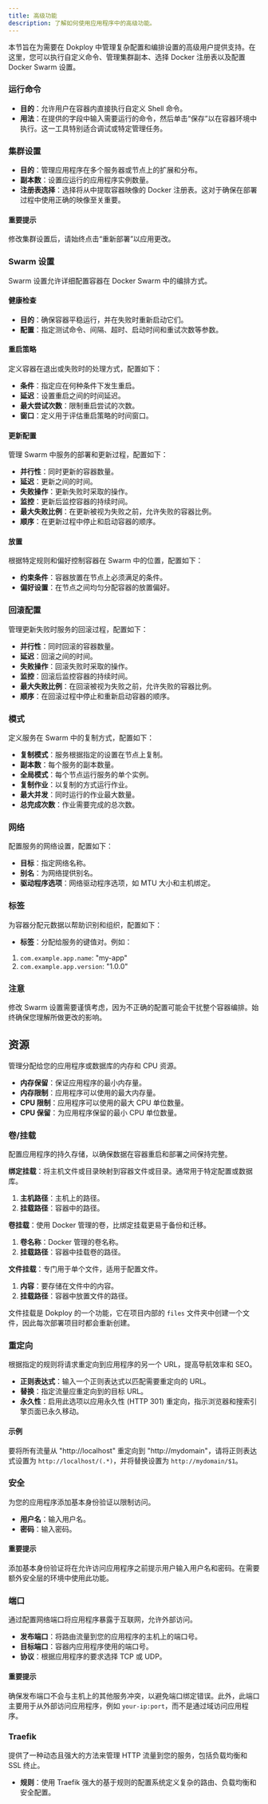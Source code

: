 ```yaml
---
title: 高级功能
description: 了解如何使用应用程序中的高级功能。
---
```


本节旨在为需要在 Dokploy 中管理复杂配置和编排设置的高级用户提供支持。在这里，您可以执行自定义命令、管理集群副本、选择 Docker 注册表以及配置 Docker Swarm 设置。

### 运行命令

- **目的**：允许用户在容器内直接执行自定义 Shell 命令。
- **用法**：在提供的字段中输入需要运行的命令，然后单击“保存”以在容器环境中执行。这一工具特别适合调试或特定管理任务。

### 集群设置

- **目的**：管理应用程序在多个服务器或节点上的扩展和分布。
- **副本数**：设置应运行的应用程序实例数量。
- **注册表选择**：选择将从中提取容器映像的 Docker 注册表。这对于确保在部署过程中使用正确的映像至关重要。

#### 重要提示
修改集群设置后，请始终点击“重新部署”以应用更改。

### Swarm 设置

Swarm 设置允许详细配置容器在 Docker Swarm 中的编排方式。

#### 健康检查

- **目的**：确保容器平稳运行，并在失败时重新启动它们。
- **配置**：指定测试命令、间隔、超时、启动时间和重试次数等参数。

#### 重启策略

定义容器在退出或失败时的处理方式，配置如下：

- **条件**：指定应在何种条件下发生重启。
- **延迟**：设置重启之间的时间延迟。
- **最大尝试次数**：限制重启尝试的次数。
- **窗口**：定义用于评估重启策略的时间窗口。

#### 更新配置

管理 Swarm 中服务的部署和更新过程，配置如下：

- **并行性**：同时更新的容器数量。
- **延迟**：更新之间的时间。
- **失败操作**：更新失败时采取的操作。
- **监控**：更新后监控容器的持续时间。
- **最大失败比例**：在更新被视为失败之前，允许失败的容器比例。
- **顺序**：在更新过程中停止和启动容器的顺序。

#### 放置

根据特定规则和偏好控制容器在 Swarm 中的位置，配置如下：

- **约束条件**：容器放置在节点上必须满足的条件。
- **偏好设置**：在节点之间均匀分配容器的放置偏好。

### 回滚配置

管理更新失败时服务的回滚过程，配置如下：

- **并行性**：同时回滚的容器数量。
- **延迟**：回滚之间的时间。
- **失败操作**：回滚失败时采取的操作。
- **监控**：回滚后监控容器的持续时间。
- **最大失败比例**：在回滚被视为失败之前，允许失败的容器比例。
- **顺序**：在回滚过程中停止和重新启动容器的顺序。

### 模式

定义服务在 Swarm 中的复制方式，配置如下：

- **复制模式**：服务根据指定的设置在节点上复制。
- **副本数**：每个服务的副本数量。
- **全局模式**：每个节点运行服务的单个实例。
- **复制作业**：以复制的方式运行作业。
- **最大并发**：同时运行的作业最大数量。
- **总完成次数**：作业需要完成的总次数。

### 网络

配置服务的网络设置，配置如下：

- **目标**：指定网络名称。
- **别名**：为网络提供别名。
- **驱动程序选项**：网络驱动程序选项，如 MTU 大小和主机绑定。

### 标签

为容器分配元数据以帮助识别和组织，配置如下：

- **标签**：分配给服务的键值对。例如：
1. `com.example.app.name`: "my-app"
2. `com.example.app.version`: "1.0.0"

### 注意
修改 Swarm 设置需要谨慎考虑，因为不正确的配置可能会干扰整个容器编排。始终确保您理解所做更改的影响。

## 资源

管理分配给您的应用程序或数据库的内存和 CPU 资源。

- **内存保留**：保证应用程序的最小内存量。
- **内存限制**：应用程序可以使用的最大内存量。
- **CPU 限制**：应用程序可以使用的最大 CPU 单位数量。
- **CPU 保留**：为应用程序保留的最小 CPU 单位数量。

### 卷/挂载

配置应用程序的持久存储，以确保数据在容器重启和部署之间保持完整。

**绑定挂载**：将主机文件或目录映射到容器文件或目录。通常用于特定配置或数据库。
1. **主机路径**：主机上的路径。
2. **挂载路径**：容器中的路径。

**卷挂载**：使用 Docker 管理的卷，比绑定挂载更易于备份和迁移。
1. **卷名称**：Docker 管理的卷名称。
2. **挂载路径**：容器中挂载卷的路径。

**文件挂载**：专门用于单个文件，适用于配置文件。
1. **内容**：要存储在文件中的内容。
2. **挂载路径**：容器中放置文件的路径。

文件挂载是 Dokploy 的一个功能，它在项目内部的 `files` 文件夹中创建一个文件，因此每次部署项目时都会重新创建。

<ImageZoom src="/assets/file-mount-configuration.webp" width={800} height={630} className="rounded-lg"/>

<ImageZoom src="/assets/file-mount.png" width={800} height={630} className="rounded-lg"/>

### 重定向

根据指定的规则将请求重定向到应用程序的另一个 URL，提高导航效率和 SEO。

- **正则表达式**：输入一个正则表达式以匹配需要重定向的 URL。
- **替换**：指定流量应重定向到的目标 URL。
- **永久性**：启用此选项以应用永久性 (HTTP 301) 重定向，指示浏览器和搜索引擎页面已永久移动。

#### 示例
要将所有流量从 "http://localhost" 重定向到 "http://mydomain"，请将正则表达式设置为 `http://localhost/(.*)`，并将替换设置为 `http://mydomain/$1`。

### 安全

为您的应用程序添加基本身份验证以限制访问。

- **用户名**：输入用户名。
- **密码**：输入密码。

#### 重要提示
添加基本身份验证将在允许访问应用程序之前提示用户输入用户名和密码。在需要额外安全层的环境中使用此功能。

### 端口

通过配置网络端口将应用程序暴露于互联网，允许外部访问。

- **发布端口**：将路由流量到您的应用程序的主机上的端口号。
- **目标端口**：容器内应用程序使用的端口号。
- **协议**：根据应用程序的要求选择 TCP 或 UDP。

#### 重要提示
确保发布端口不会与主机上的其他服务冲突，以避免端口绑定错误。此外，此端口主要用于从外部访问应用程序，例如 `your-ip:port`，而不是通过域访问应用程序。

### Traefik

提供了一种动态且强大的方法来管理 HTTP 流量到您的服务，包括负载均衡和 SSL 终止。

- **规则**：使用 Traefik 强大的基于规则的配置系统定义复杂的路由、负载均衡和安全配置。
